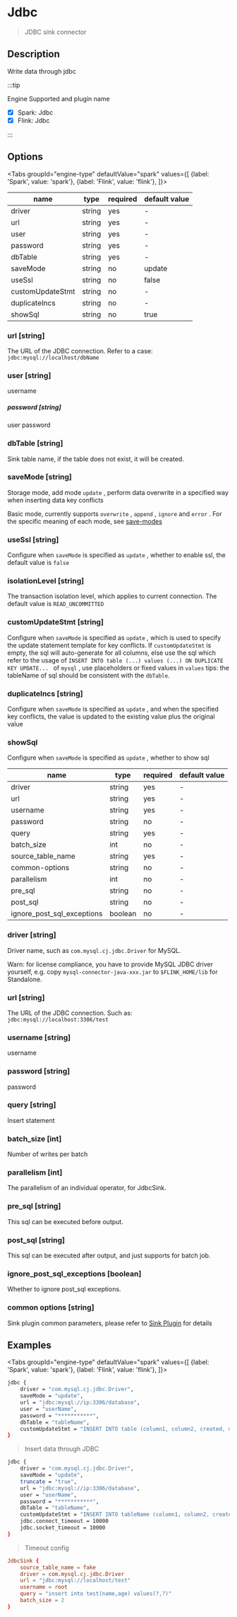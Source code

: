 
# Jdbc

> JDBC sink connector

## Description

Write data through jdbc

:::tip

Engine Supported and plugin name

* [x] Spark: Jdbc
* [x] Flink: Jdbc

:::

## Options

<Tabs
    groupId="engine-type"
    defaultValue="spark"
    values={[
        {label: 'Spark', value: 'spark'},
        {label: 'Flink', value: 'flink'},
    ]}>
<TabItem value="spark">

| name             | type   | required | default value |
|------------------| ------ |----------|---------------|
| driver           | string | yes      | -             |
| url              | string | yes      | -             |
| user             | string | yes      | -             |
| password         | string | yes      | -             |
| dbTable          | string | yes      | -             |
| saveMode         | string | no       | update         |
| useSsl           | string | no       | false         |
| customUpdateStmt | string | no       | -             |
| duplicateIncs    | string | no       | -             |
| showSql          | string | no       | true          |

### url [string]

The URL of the JDBC connection. Refer to a case: `jdbc:mysql://localhost/dbName`

### user [string]

username

##### password [string]

user password

### dbTable [string]

Sink table name, if the table does not exist, it will be created.

### saveMode [string]

Storage mode, add mode `update` , perform data overwrite in a specified way when inserting data key conflicts

Basic mode, currently supports `overwrite` , `append` , `ignore` and `error` . For the specific meaning of each mode, see [save-modes](https://spark.apache.org/docs/latest/sql-programming-guide.html#save-modes)

### useSsl [string]

Configure when `saveMode` is specified as `update` , whether to enable ssl, the default value is `false`

### isolationLevel [string]

The transaction isolation level, which applies to current connection. The default value is `READ_UNCOMMITTED`

### customUpdateStmt [string]

Configure when `saveMode` is specified as `update` , which is used to specify the update statement template for key conflicts.
If `customUpdateStmt` is empty, the sql will auto-generate for all columns, else use the sql which refer to the usage of
`INSERT INTO table (...) values (...) ON DUPLICATE KEY UPDATE... ` of `mysql` , use placeholders or fixed values in `values`
tips: the tableName of sql should be consistent with the `dbTable`.

### duplicateIncs [string]

Configure when `saveMode` is specified as `update` , and when the specified key conflicts, the value is updated to the existing value plus the original value

### showSql

Configure when `saveMode` is specified as `update` , whether to show sql

</TabItem>
<TabItem value="flink">

| name                       | type    | required | default value |
| -------------------------- | ------- | -------- | ------------- |
| driver                     | string  | yes      | -             |
| url                        | string  | yes      | -             |
| username                   | string  | yes      | -             |
| password                   | string  | no       | -             |
| query                      | string  | yes      | -             |
| batch_size                 | int     | no       | -             |
| source_table_name          | string  | yes      | -             |
| common-options             | string  | no       | -             |
| parallelism                | int     | no       | -             |
| pre_sql                    | string  | no       | -             |
| post_sql                   | string  | no       | -             |
| ignore_post_sql_exceptions | boolean | no       | -             |

### driver [string]

Driver name, such as `com.mysql.cj.jdbc.Driver` for MySQL.

Warn: for license compliance, you have to provide MySQL JDBC driver yourself, e.g. copy `mysql-connector-java-xxx.jar` to `$FLINK_HOME/lib` for Standalone.

### url [string]

The URL of the JDBC connection. Such as: `jdbc:mysql://localhost:3306/test`

### username [string]

username

### password [string]

password

### query [string]

Insert statement

### batch_size [int]

Number of writes per batch

### parallelism [int]

The parallelism of an individual operator, for JdbcSink.

### pre_sql [string]

This sql can be executed before output.

### post_sql [string]

This sql can be executed after output, and just supports for batch job.

### ignore_post_sql_exceptions [boolean]

Whether to ignore post_sql exceptions.

### common options [string]

Sink plugin common parameters, please refer to [Sink Plugin](common-options.md) for details

</TabItem>
</Tabs>

## Examples

<Tabs
    groupId="engine-type"
    defaultValue="spark"
    values={[
        {label: 'Spark', value: 'spark'},
        {label: 'Flink', value: 'flink'},
    ]}>
<TabItem value="spark">

```bash
jdbc {
    driver = "com.mysql.cj.jdbc.Driver",
    saveMode = "update",
    url = "jdbc:mysql://ip:3306/database",
    user = "userName",
    password = "***********",
    dbTable = "tableName",
    customUpdateStmt = "INSERT INTO table (column1, column2, created, modified, yn) values(?, ?, now(), now(), 1) ON DUPLICATE KEY UPDATE column1 = IFNULL(VALUES (column1), column1), column2 = IFNULL(VALUES (column2), column2)"
}
```

> Insert data through JDBC

```bash
jdbc {
    driver = "com.mysql.cj.jdbc.Driver",
    saveMode = "update",
    truncate = "true",
    url = "jdbc:mysql://ip:3306/database",
    user = "userName",
    password = "***********",
    dbTable = "tableName",
    customUpdateStmt = "INSERT INTO tableName (column1, column2, created, modified, yn) values(?, ?, now(), now(), 1) ON DUPLICATE KEY UPDATE column1 = IFNULL(VALUES (column1), column1), column2 = IFNULL(VALUES (column2), column2)"
    jdbc.connect_timeout = 10000
    jdbc.socket_timeout = 10000
}
```
> Timeout config

</TabItem>
<TabItem value="flink">

```conf
JdbcSink {
    source_table_name = fake
    driver = com.mysql.cj.jdbc.Driver
    url = "jdbc:mysql://localhost/test"
    username = root
    query = "insert into test(name,age) values(?,?)"
    batch_size = 2
}
```

</TabItem>
</Tabs>
